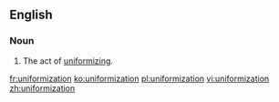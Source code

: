 ==English==
{{wikipedia|dab=uniformization}}

===Noun===
{{en-noun|~}}

# The act of [[uniformizing]].

[[fr:uniformization]]
[[ko:uniformization]]
[[pl:uniformization]]
[[vi:uniformization]]
[[zh:uniformization]]